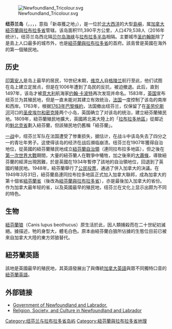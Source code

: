 {{Infobox islands
|[[Image:Newfoundland_map.png|thumb]]
| name = 纽芬兰岛
| image name = Newfoundland map.png
| image caption =
| image size =
| locator map =
| native name =
| native name link =
| nickname =
| location = [[北大西洋|北大西洋]]
| coordinates = {{Coord|49|9|10.69|N|156|7|5.39|W|display=inline}}
| archipelago = 
| total islands =
| major islands =
| area = 111,390平方公里
| length = 
| width = 
| highest mount = 
| elevation = 
| country =[[加拿大|加拿大]]
| country admin divisions title = 
| country admin divisions = [[纽芬兰与拉布拉多|纽芬兰与拉布拉多省]]
| country largest city = [[圣约翰斯_(纽芬兰-拉布拉多)|圣约翰斯]]
| country largest city population = 200,600
| population = 479,538<ref name=census>{{cite web|url=http://www12.statcan.gc.ca/census-recensement/2016/dp-pd/prof/details/Page.cfm?Lang=E&Geo1=PR&Code1=10&Geo2=&Code2=&Data=Count&SearchText=Newfoundland%20and%20Labrador&SearchType=Begins&SearchPR=01&B1=All&GeoLevel=PR&GeoCode=10|title=2016 Statistics Canada National Census|publisher=Statistics Canada|date=October 18, 2017|access-date=2019-06-11|archive-date=2021-03-05|archive-url=https://web.archive.org/web/20210305170827/https://www12.statcan.gc.ca/census-recensement/2016/dp-pd/prof/details/Page.cfm?Lang=E&Geo1=PR&Code1=10&Geo2=&Code2=&Data=Count&SearchText=Newfoundland%20and%20Labrador&SearchType=Begins&SearchPR=01&B1=All&GeoLevel=PR&GeoCode=10|dead-url=no}}</ref>
| population as of = 2016
| density = 
| ethnic groups =
| additional info =
}}
{{coord|49|9|10.69|N|56|7|5.39|W|display=title}}

[[File:Newfoundland_Tricolour.svg|thumb]]

'''纽芬兰岛'''（{{lang-en|Newfoundland}}，{{IPAc-en|ˈ|nj|uː|f|ən|(|d|)|l|ə|n|d|,_|-|l|æ|n|d|,_|nj|uː|ˈ|f|aʊ|n|d|-}}，{{IPAc-en|local|ˌ|nj|uː|f|ən|d|ˈ|l|æ|n|d}}，{{lang-fr|Terre-Neuve}}，意指「新尋獲之地」），是一位於[[大西洋|北大西洋]]的大型[[島嶼|島嶼]]，属[[加拿大|加拿大]][[紐芬蘭與拉布拉多|紐芬蘭與拉布拉多省]]管辖。该岛面积111,390平方公里，人口479,538人（2016年统计）。纽芬兰岛西北隔[[贝尔岛海峡|贝尔岛海峡]]与[[拉布拉多半岛|拉布拉多半岛]]相隔。主要城市[[圣约翰斯_(纽芬兰-拉布拉多)|圣约翰斯]]除了是島上人口最多的城市外，也是[[紐芬蘭與拉布拉多省|紐芬蘭與拉布拉多省]]的首府。該島曾是英國在海外的第一個殖民地。

==历史==
[[印第安人|印第安人]]是岛上最早的居民，10世纪末期，[[维京人|维京人]]自[[格陵兰|格陵兰]]航行至此，他们试图在岛上建立定居点，但是在1006年遭到了岛民的反抗，被迫撤退。此后，直到1497年，该岛才被[[意大利|意大利]]航海家[[约翰·卡波特|约翰·卡波特]]再次发现并命名。1583年，[[英国|英国]]宣布纽芬兰为其殖民地，但是一直未能对其建立有效统治，[[法国|法国]]一度控制了该岛的南岸和西岸。1763年，根据[[1763年巴黎條約|1763年巴黎條約]]，法国撤出纽芬兰，仅保留了在[[圣劳伦斯河|圣劳伦斯河]]河口的[[圣皮埃尔和密克隆|圣皮埃尔和密克隆]]两个小岛，英国确立了对该岛的统治，建立紐芬蘭殖民地。1809年，紐芬蘭殖民地擴大，英國將北美大陸上的「[[拉布拉多|拉布拉多地區]]」從鄰近的[[魁北克省|魁北克省]]劃入紐芬蘭，但該殖民地仍舊稱「紐芬蘭」。

[[一战|一战]]中，纽芬兰军队在法国遭受了惨重损失，据估计，在战斗中该岛失去了四分之一的青壮年男子。这使得该岛的经济在战后瀕临崩溃。纽芬兰在1907年獲得自治地位，從英國的紐芬蘭殖民地成立[[紐芬蘭自治領|紐芬蘭自治領]]（連同拉布拉多地區），但之後在[[第一次世界大戰|第一次世界大戰]]期間，大量的紐芬蘭人在戰爭中犧牲，加之後來的[[大蕭條|大蕭條]]，導致紐芬蘭的經濟出現困難，於是英國在1934年暫停了該地的自治領地位，回退到了英國的殖民地。1948年，紐芬蘭舉行了[[1948年纽芬兰公民投票|公民投票]]，通過了併入加拿大的決議。在1949年3月31日，紐芬蘭島連同拉布拉多地區正式加入加拿大聯邦，成為加拿大的第十個省[[紐芬蘭與拉布拉多省|紐芬蘭省]]（後改為[[紐芬蘭與拉布拉多省|紐芬蘭與拉布拉多省]]），亦是最後加入加拿大的省份。作为加拿大最年轻的省，以及英國最早的殖民地，纽芬兰在文化上显示出颇为不同的特色。

==生物==
[[紐芬蘭狼|紐芬蘭狼]]（Canis lupus beothucus）原生活於此，因人類捕殺而在二十世紀初滅絕。據描述，牠的身型大，體毛白色。原本由紐芬蘭白狼所佔據的生態位目前已被來自加拿大大陸的東方郊狼替代。

== 紐芬蘭英語 ==
{{Main|纽芬兰英语}}該地是英國最早的殖民地，其英語發展出了與傳統[[加拿大英语|加拿大英語]]與眾不同獨特口音的[[纽芬兰英语|紐芬蘭英語]]。

==外部链接==
{{Wiktionary}}
{{Commons category|Newfoundland}}
*[https://www.gov.nl.ca/ Government of Newfoundland and Labrador.] {{Wayback|url=https://www.gov.nl.ca/ |date=20110224091452 }}
*[http://www.ucs.mun.ca/~hrollman/index.html Religion, Society, and Culture in Newfoundland and Labrador] {{Wayback|url=http://www.ucs.mun.ca/~hrollman/index.html |date=20210306183725 }}

{{DEFAULTSORT:Newfoundland}}
[[Category:纽芬兰与拉布拉多省岛屿|Category:纽芬兰与拉布拉多省岛屿]]
[[Category:紐芬蘭與拉布拉多省地理|Category:紐芬蘭與拉布拉多省地理]]